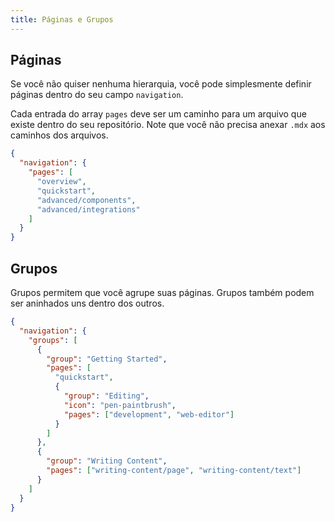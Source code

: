 ```yaml
---
title: Páginas e Grupos
---
```


## Páginas

Se você não quiser nenhuma hierarquia, você pode simplesmente definir páginas dentro do seu campo `navigation`.

Cada entrada do array `pages` deve ser um caminho para um arquivo que existe dentro do seu repositório.
Note que você não precisa anexar `.mdx` aos caminhos dos arquivos.

```json
{
  "navigation": {
    "pages": [
      "overview",
      "quickstart",
      "advanced/components",
      "advanced/integrations"
    ]
  }
}
```

## Grupos

Grupos permitem que você agrupe suas páginas. Grupos também podem ser aninhados uns dentro dos outros.

```json
{
  "navigation": {
    "groups": [
      {
        "group": "Getting Started",
        "pages": [
          "quickstart",
          {
            "group": "Editing",
            "icon": "pen-paintbrush",
            "pages": ["development", "web-editor"]
          }
        ]
      },
      {
        "group": "Writing Content",
        "pages": ["writing-content/page", "writing-content/text"]
      }
    ]
  }
}
```
